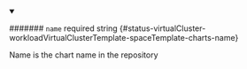 
<details className="config-field" data-expandable="false" open>
<summary>

####### `name` <span className="config-field-required" data-required="true">required</span> <span className="config-field-type">string</span> <span className="config-field-default"></span> <span className="config-field-enum"></span> {#status-virtualCluster-workloadVirtualClusterTemplate-spaceTemplate-charts-name}

Name is the chart name in the repository

</summary>



</details>
